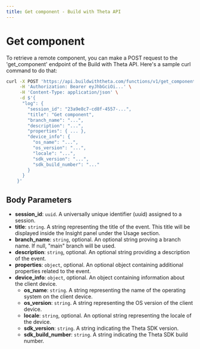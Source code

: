 ```yaml
---
title: Get component - Build with Theta API
---
```


# Get component

To retrieve a remote component, you can make a POST request to the 'get_component' endpoint of the Build with Theta API. Here's a sample curl command to do that:

```bash
curl -X POST 'https://api.buildwiththeta.com/functions/v1/get_component' \
     -H 'Authorization: Bearer eyJhbGciOi...' \
     -H 'Content-Type: application/json' \
     -d $'{
      "log": {
        "session_id": "23a9e8c7-cd8f-4557-...",
        "title": "Get component",
        "branch_name": "...",
        "description": "...",
        "properties": { ... },
        "device_info": {
          "os_name": "...",
          "os_version": "...",
          "locale": "...",
          "sdk_version": "...",
          "sdk_build_number": "..."
        }
      }
    }'
```

## Body Parameters

- **session_id**: `uuid`. A universally unique identifier (uuid) assigned to a session.
- **title**: `string`. A string representing the title of the event. This title will be displayed inside the Insight panel under the Usage section.
- **branch_name**: `string`, optional. An optional string proving a branch name. If null, "main" branch will be used.
- **description**: `string`, optional. An optional string providing a description of the event.
- **properties**: `object`, optional. An optional object containing additional properties related to the event.
- **device_info**: `object`, optional. An object containing information about the client device.
  - **os_name**: `string`. A string representing the name of the operating system on the client device.
  - **os_version**: `string`. A string representing the OS version of the client device.
  - **locale**: `string`, optional. An optional string representing the locale of the device.
  - **sdk_version**: `string`. A string indicating the Theta SDK version.
  - **sdk_build_number**: `string`. A string indicating the Theta SDK build number.
